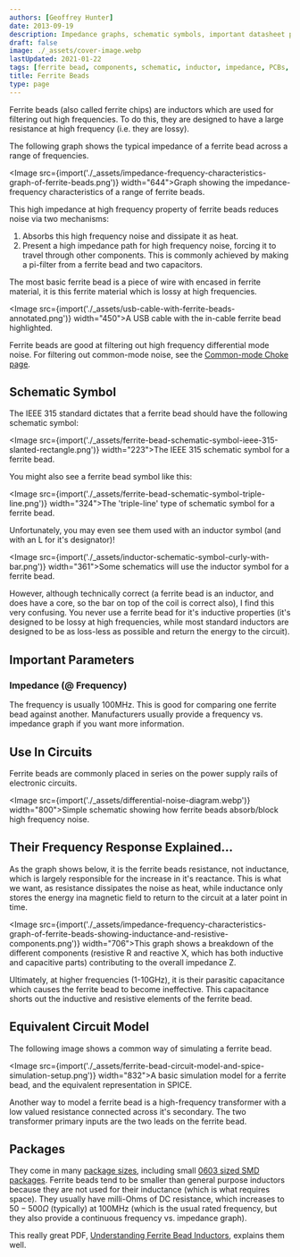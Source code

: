 ```yaml
---
authors: [Geoffrey Hunter]
date: 2013-09-19
description: Impedance graphs, schematic symbols, important datasheet parameters, uses, example circuits and more info on ferrite beads.
draft: false
image: ./_assets/cover-image.webp
lastUpdated: 2021-01-22
tags: [ferrite bead, components, schematic, inductor, impedance, PCBs, filter, high frequency]
title: Ferrite Beads
type: page
---
```


Ferrite beads (also called ferrite chips) are inductors which are used for filtering out high frequencies. To do this, they are designed to have a large resistance at high frequency (i.e. they are lossy).

The following graph shows the typical impedance of a ferrite bead across a range of frequencies.

<Image src={import('./_assets/impedance-frequency-characteristics-graph-of-ferrite-beads.png')} width="644">Graph showing the impedance-frequency characteristics of a range of ferrite beads.</Image>

This high impedance at high frequency property of ferrite beads reduces noise via two mechanisms:

1. Absorbs this high frequency noise and dissipate it as heat.
1. Present a high impedance path for high frequency noise, forcing it to travel through other components. This is commonly achieved by making a pi-filter from a ferrite bead and two capacitors.

The most basic ferrite bead is a piece of wire with encased in ferrite material, it is this ferrite material which is lossy at high frequencies.

<Image src={import('./_assets/usb-cable-with-ferrite-beads-annotated.png')} width="450">A USB cable with the in-cable ferrite bead highlighted.</Image>

Ferrite beads are good at filtering out high frequency differential mode noise. For filtering out common-mode noise, see the [Common-mode Choke page](/electronics/components/common-mode-chokes).

## Schematic Symbol

The IEEE 315 standard dictates that a ferrite bead should have the following schematic symbol:

<Image src={import('./_assets/ferrite-bead-schematic-symbol-ieee-315-slanted-rectangle.png')} width="223">The IEEE 315 schematic symbol for a ferrite bead.</Image>

You might also see a ferrite bead symbol like this:

<Image src={import('./_assets/ferrite-bead-schematic-symbol-triple-line.png')} width="324">The 'triple-line' type of schematic symbol for a ferrite bead.</Image>

Unfortunately, you may even see them used with an inductor symbol (and with an L for it's designator)!

<Image src={import('./_assets/inductor-schematic-symbol-curly-with-bar.png')} width="361">Some schematics will use the inductor symbol for a ferrite bead.</Image>

However, although technically correct (a ferrite bead is an inductor, and does have a core, so the bar on top of the coil is correct also), I find this very confusing. You never use a ferrite bead for it's inductive properties (it's designed to be lossy at high frequencies, while most standard inductors are designed to be as loss-less as possible and return the energy to the circuit).

## Important Parameters

### Impedance (@ Frequency)

The frequency is usually 100MHz. This is good for comparing one ferrite bead against another. Manufacturers usually provide a frequency vs. impedance graph if you want more information.

## Use In Circuits

Ferrite beads are commonly placed in series on the power supply rails of electronic circuits.

<Image src={import('./_assets/differential-noise-diagram.webp')} width="800">Simple schematic showing how ferrite beads absorb/block high frequency noise.</Image>

## Their Frequency Response Explained...

As the graph shows below, it is the ferrite beads resistance, not inductance, which is largely responsible for the increase in it's reactance. This is what we want, as resistance dissipates the noise as heat, while inductance only stores the energy ina magnetic field to return to the circuit at a later point in time.

<Image src={import('./_assets/impedance-frequency-characteristics-graph-of-ferrite-beads-showing-inductance-and-resistive-components.png')} width="706">This graph shows a breakdown of the different components (resistive R and reactive X, which has both inductive and capacitive parts) contributing to the overall impedance Z.</Image>

Ultimately, at higher frequencies (1-10GHz), it is their parasitic capacitance which causes the ferrite bead to become ineffective. This capacitance shorts out the inductive and resistive elements of the ferrite bead.

## Equivalent Circuit Model

The following image shows a common way of simulating a ferrite bead.

<Image src={import('./_assets/ferrite-bead-circuit-model-and-spice-simulation-setup.png')} width="832">A basic simulation model for a ferrite bead, and the equivalent representation in SPICE.</Image>

Another way to model a ferrite bead is a high-frequency transformer with a low valued resistance connected across it's secondary. The two transformer primary inputs are the two leads on the ferrite bead.

## Packages

They come in many [package sizes](/pcb-design/component-packages/), including small [0603 sized SMD packages](/pcb-design/component-packages/chip-eia-component-packages/). Ferrite beads tend to be smaller than general purpose inductors because they are not used for their inductance (which is what requires space). They usually have milli-Ohms of DC resistance, which increases to $50-500\Omega$ (typically) at 100MHz (which is the usual rated frequency, but they also provide a continuous frequency vs. impedance graph).

This really great PDF, [Understanding Ferrite Bead Inductors](http://lpvo.fe.uni-lj.si/fileadmin/files/Izobrazevanje/RES/Gradiva/07/Ferrite%20beads.pdf), explains them well.
